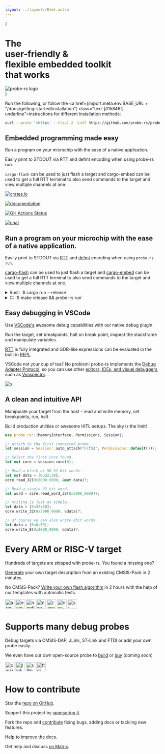 ```yaml
---
layout: ../layouts/Html.astro
---
```



{
<div class="notprose md:flex gap-5 md:w-xl mx-auto py-20">
  <h1 class="text-5xl font-bold text-left">
    <span>The </span><br />
    <span class="text-green">user-friendly</span> &<br/>
    <span class="text-green">flexible</span> embedded toolkit<br />
    <span class="text-green">that works</span>
  </h1>
  <Image src={banner} alt="probe-rs logo" class="mx-auto" />
</div>
}

Run the following, or follow the
<a
  href={import.meta.env.BASE_URL + "/docs/getting-started/installation"}
  class="text-[#15846f] underline">instructions</a>
for different installation methods:

```sh wrap
curl --proto '=https' --tlsv1.2 -LsSf https://github.com/probe-rs/probe-rs/releases/latest/download/probe-rs-tools-installer.sh | sh
```

## Embedded programming made easy

Run a program on your microchip with the ease of a native application.

Easily print to STDOUT via RTT and defmt encoding when using probe-rs run.

`cargo-flash` can be used to just flash a target and cargo-embed can be used
to get a full RTT terminal to also send commands to the target and view
multiple channels at one.

<div class="flex gap-2 justify-center">
  <p>
    <a href="https://crates.io/crates/probe-rs" target="_blank"
      ><img
        src="https://img.shields.io/crates/v/probe-rs"
        alt="crates.io"
        class="m-1"
      /></a
    >
  </p><p>
    <a href="https://docs.rs/probe-rs" target="_blank"
      ><img
        src="https://docs.rs/probe-rs/badge.svg"
        alt="documentation"
        class="m-1"
      /></a
    >
  </p><p>
    <a href="https://github.com/probe-rs/probe-rs/actions" target="_blank"
      ><img
        src="https://img.shields.io/github/actions/workflow/status/probe-rs/probe-rs/ci.yml?branch=master"
        alt="GH Actions Status"
        class="m-1"
      /></a
    >
  </p><p>
    <a href="https://matrix.to/#/#probe-rs:matrix.org" target="_blank"
      ><img
        src="https://img.shields.io/badge/chat-probe--rs%3Amatrix.org-brightgreen"
        alt="chat"
        class="m-1"
      /></a
    >
  </p>
</div>

## Run a program on your microchip with the ease of a native application.

Easily print to STDOUT via <a href="https://github.com/probe-rs/rtt-target">RTT</a> and <a href="https://github.com/knurling-rs/defmt">defmt</a> encoding when using `probe-rs run`.

<a href="/docs/tools/cargo-flash/">cargo-flash</a> can be used to just flash a target and <a href="/docs/tools/cargo-embed/">cargo-embed</a>
can be used to get a full RTT terminal to also send commands to the target and view multiple channels
at one.

<details class="pl-5 text-2xl my-3">
  <summary>Rust: `$ cargo run --release`</summary>

  ```shell title="Rust"
  $ cargo run --release
    Compiling microbit v0.1.0 (/microbit/)
      Finished release [optimized + debuginfo] target(s) in 0.17s
      Running `probe-rs run --chip nRF51822_xxAA target/thumbv6m-none-eabi/release/microbit`
      Erasing sectors ✔ [00:00:00] [############] 5.00 KiB/5.00 KiB @ 8.09 KiB/s (eta 0s )
  Programming pages   ✔ [00:00:00] [############] 5.00 KiB/5.00 KiB @ 5.29 KiB/s (eta 0s )

  Hello from the microbit!
  Going to udf to print a stacktrace on the host ...

  Frame 0: exp_u128 @ 0x00000fa2
  Frame 1: __udf @ 0x000000f2 inline
        /.cargo/registry/src/index.crates.io-6f17d22bba15001f/cortex-m-0.7.7/src/../asm/inline.rs:181:5
  Frame 2: udf @ 0x00000000000000f2 inline
        /.cargo/registry/src/index.crates.io-6f17d22bba15001f/cortex-m-0.7.7/src/call_asm.rs:11:43
  Frame 3: panic @ 0x00000000000000f2
        /repos/microbit/examples/gpio-hal-blinky/src/main.rs:36:9
  Frame 4: exp_u128 @ 0x000006be
        /rustc/5680fa18feaa87f3ff04063800aec256c3d4b4be/library/core/src/ptr/const_ptr.rs:921:18
  Frame 5: exp_u128 @ 0x000006ec
        /rustc/5680fa18feaa87f3ff04063800aec256c3d4b4be/library/core/src/num/bignum.rs:299:60
  Frame 6: b @ 0x0000015e inline
        /repos/microbit/examples/gpio-hal-blinky/src/main.rs:45:5
  Frame 7: a @ 0x0000000000000154 inline
        /repos/microbit/examples/gpio-hal-blinky/src/main.rs:41:5
  Frame 8: __cortex_m_rt_main @ 0x0000000000000154
        /repos/microbit/examples/gpio-hal-blinky/src/main.rs:16:5
  Frame 9: __cortex_m_rt_main_trampoline @ 0x00000104
        /repos/microbit/examples/gpio-hal-blinky/src/main.rs:10:1
  Frame 10: <unknown function @ 0x000000ce> @ 0x000000ce inline
  Frame 11: <unknown function @ 0x20004000> @ 0x20004000
  ```
</details>

<details class="pl-5 text-2xl my-3">
  <summary>C: `$ make release && probe-rs run`</summary>

  ```shell title="C"
  $ make release
  $ probe-rs run --chip nRF51822_xxAA build/microbit.elf
      Erasing sectors ✔ [00:00:00] [############] 5.00 KiB/5.00 KiB @ 8.09 KiB/s (eta 0s )
  Programming pages   ✔ [00:00:00] [############] 5.00 KiB/5.00 KiB @ 5.29 KiB/s (eta 0s )

  Hello from the microbit!
  Going to udf to print a stacktrace on the host ...

  Frame 0: exp_u128 @ 0x00000fa2
  Frame 1: __udf @ 0x000000f2 inline
        /.cargo/registry/src/index.crates.io-6f17d22bba15001f/cortex-m-0.7.7/src/../asm/inline.rs:181:5
  Frame 2: udf @ 0x00000000000000f2 inline
        /.cargo/registry/src/index.crates.io-6f17d22bba15001f/cortex-m-0.7.7/src/call_asm.rs:11:43
  Frame 3: panic @ 0x00000000000000f2
        /repos/microbit/examples/gpio-hal-blinky/src/main.rs:36:9
  Frame 4: exp_u128 @ 0x000006be
        /rustc/5680fa18feaa87f3ff04063800aec256c3d4b4be/library/core/src/ptr/const_ptr.rs:921:18
  Frame 5: exp_u128 @ 0x000006ec
        /rustc/5680fa18feaa87f3ff04063800aec256c3d4b4be/library/core/src/num/bignum.rs:299:60
  Frame 6: b @ 0x0000015e inline
        /repos/microbit/examples/gpio-hal-blinky/src/main.rs:45:5
  Frame 7: a @ 0x0000000000000154 inline
        /repos/microbit/examples/gpio-hal-blinky/src/main.rs:41:5
  Frame 8: __cortex_m_rt_main @ 0x0000000000000154
        /repos/microbit/examples/gpio-hal-blinky/src/main.rs:16:5
  Frame 9: __cortex_m_rt_main_trampoline @ 0x00000104
        /repos/microbit/examples/gpio-hal-blinky/src/main.rs:10:1
  Frame 10: <unknown function @ 0x000000ce> @ 0x000000ce inline
  Frame 11: <unknown function @ 0x20004000> @ 0x20004000
  ```
</details>

## Easy debugging in VSCode

Use <a href="/docs/tools/debugger/">VSCode's</a> awesome debug capabilities with our native debug plugin.

Run the target, set breakpoints, halt on break point, inspect the stackframe and manipulate variables.

<a href="https://github.com/probe-rs/rtt-target">RTT</a> is fully integrated and GDB-like expressions can be evaluated in the built in <a href="/docs/tools/debugger/">REPL</a>.

VSCode not your cup of tea? No problem! probe-rs implements the [Debug Adapter Protocol](https://microsoft.github.io/debug-adapter-protocol/overview), so you can use other [editors, IDEs, and visual debuggers](https://microsoft.github.io/debug-adapter-protocol/implementors/tools/), such as [Vimspector](https://github.com/puremourning/vimspector#readme)...

![x](../content/images/landing/probe-rs-debugger.png)

## A clean and intuitive API

Manipulate your target from the host - read and write memory, set breakpoints, run, halt.

Build production utilities or awesome HITL setups. The sky is the limit!

```rust { title="main.rs" }
use probe_rs::{MemoryInterface, Permissions, Session};

// Attach to the first connected probe.
let session = Session::auto_attach("nrf52", Permissions::default())?;

// Select the first core found.
let mut core = session.core(0);

// Read a block of 50 32 bit words.
let mut data = [0u32;50];
core.read_32(0x2000_0000, &mut data)?;

// Read a single 32 bit word.
let word = core.read_word_32(0x2000_0000)?;

// Writing is just as simple.
let data = [0u32;50];
core.write_32(0x2000_0000, &data)?;

// of course we can also write 8bit words.
let data = [0u8;50];
core.write_8(0x2000_0000, &data)?;
```

# Every ARM or RISC-V target

Hundreds of targets are shipped with probe-rs. You found a missing one?

<a href="/docs/knowledge-base/cmsis-packs/#target-extraction">Generate</a> your own target description from an existing CMSIS-Pack in 2 minutes.

No CMSIS-Pack? <a href="https://github.com/probe-rs/flash-algorithm-template">Write your own flash algorithm</a> in 2 hours with the help of our templates with automatic tests.


<div class="flex gap-5 justify-center flex-wrap">
  <Image src={arm} alt='arm' height="30" />
  <Image src={espressif} alt='espressif' height="30" />
  <Image src={nordic} alt='nordic' height="30" />
  <Image src={nxp} alt='nxp' height="30" />
  <Image src={raspberrypi} alt='raspberrypi' height="30" />
  <Image src={riscv} alt='risc-v' height="30" />
  <Image src={st} alt='st' height="30" />
</div>

# Supports many debug probes

Debug targets via CMSIS-DAP, JLink, ST-Link and FTDI or add your own probe easily.

We even have our own open-source probe to <a href="https://github.com/probe-rs/rusty-probe">build</a> or <a href="#" disabled>buy</a> (coming soon)


<div class="flex gap-5 justify-center">
  <Image src={cmsis} alt='cmsis' height="30" />
  <Image src={jlink} alt='jlink' height="30" />
  <Image src={stlink} alt='stlink' height="30" />
  <Image src={ftdi} alt='ftdi' height="30" />
</div>

# How to contribute

Star the [repo on GitHub](https://github.com/probe-rs/probe-rs).

Support this project by [sponsoring it](https://github.com/sponsors/probe-rs).

Fork the repo and [contribute](https://github.com/probe-rs/probe-rs) fixing bugs, adding docs or tackling new features.

Help to [improve the docs](https://docs.rs/probe-rs).

Get help and discuss [on Matrix](https://matrix.to/#/#probe-rs:matrix.org).

